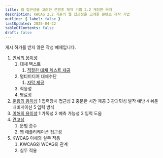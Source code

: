 ```yaml
---
title: 웹 접근성을 고려한 콘텐츠 제작 기법 2.2 개정판 목차
description: KWCAG 2.2 기준의 웹 접근성을 고려한 콘텐츠 제작 기법
outline: { label: false }
lastUpdated: 2025-04-22
tableOfContents: false
draft: false
---
```


<Aside type="caution">
게시 허가를 받지 않은 작성 예제입니다.
</Aside>

1. [인식의 용이성](p1-perceivable)
	1. 대체 텍스트
		1. [적절한 대체 텍스트 제공](sc111-text-alternatives)
	2. 멀티미디어 대체수단
		1. [자막 제공](sc121-captions)
	3. 적응성
	4. 명료성
2. [운용의 용이성](p2-operable)
	1	입력장치 접근성
	2	충분한 시간 제공
	3	광과민성 발작 예방
	4	쉬운 내비게이션
	5	입력 방식
3. [이해의 용이성](p3-understandable)
	1	가독성
	2	예측 가능성
	3	입력 도움
4. [견고성](p4-robust)
	1. 문법 준수
	2. 웹 애플리케이션 접근성
5. KWCAG 이해와 실무 적용
	1. KWCAG와 WCAG의 관계
	2. 실무 적용
